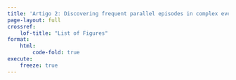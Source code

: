 ```yaml
---
title: 'Artigo 2: Discovering frequent parallel episodes in complex event sequences by counting distinct occurrences'
page-layout: full
crossref:
    lof-title: "List of Figures"
format: 
    html:
        code-fold: true
execute:
    freeze: true
---
```

